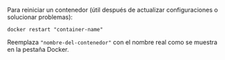 Para reiniciar un contenedor (útil después de actualizar configuraciones o solucionar problemas):

```
docker restart "container-name"
```

Reemplaza `"nombre-del-contenedor"` con el nombre real como se muestra en la pestaña Docker.
